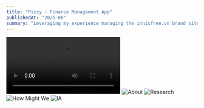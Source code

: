 ```yaml
---
title: "Pizzy - Finance Management App"
publishedAt: "2025-08"
summary: "Leveraging my experience managing the innisfree.vn brand site, I led a redesign project to enhance interaction through prototypes and optimize the user flow."
---
```

![Intro Video](/https://res.cloudinary.com/dqtfjvkok/video/upload/v1758327780/pizzy-shocase6_htqvh1.mov)
![About](/https://res.cloudinary.com/dqtfjvkok/image/upload/v1758327371/04_isp8w7.png)
![Research](/https://res.cloudinary.com/dqtfjvkok/image/upload/v1758327371/03_zyelt0.png)
![How Might We](/https://res.cloudinary.com/dqtfjvkok/image/upload/v1758328243/02_gmgybm.png)
![IA](/https://res.cloudinary.com/dqtfjvkok/image/upload/v1758332011/01_coe1qv.png)
